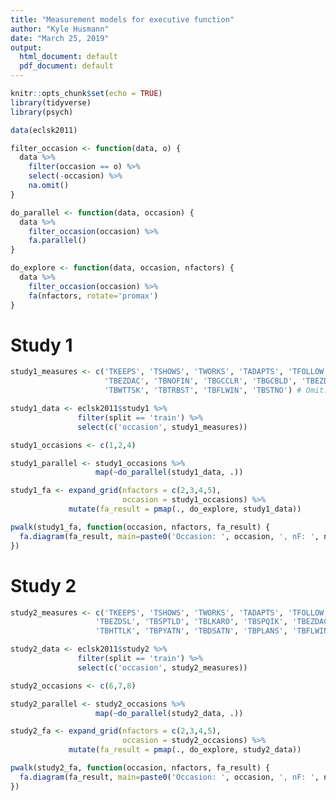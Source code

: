 ```yaml
---
title: "Measurement models for executive function"
author: "Kyle Husmann"
date: "March 25, 2019"
output:
  html_document: default
  pdf_document: default
---
```


```r
knitr::opts_chunk$set(echo = TRUE)
library(tidyverse)
library(psych)

data(eclsk2011)

filter_occasion <- function(data, o) {
  data %>%
    filter(occasion == o) %>%
    select(-occasion) %>%
    na.omit()
}

do_parallel <- function(data, occasion) {
  data %>%
    filter_occasion(occasion) %>%
    fa.parallel()
}

do_explore <- function(data, occasion, nfactors) {
  data %>%
    filter_occasion(occasion) %>%
    fa(nfactors, rotate='promax')
}
```

# Study 1

```r
study1_measures <- c('TKEEPS', 'TSHOWS', 'TWORKS', 'TADAPTS', 'TFOLLOW', 'TPERSIS', 'TATTEN',
                     'TBEZDAC', 'TBNOFIN', 'TBGCCLR', 'TBGCBLD', 'TBEZDSL', 'TBABSBK',
                     'TBWTTSK', 'TBTRBST', 'TBFLWIN', 'TBSTNO') # Omit: 'TBPLNAC', 'TBAPRRK'

study1_data <- eclsk2011$study1 %>%
               filter(split == 'train') %>%
               select(c('occasion', study1_measures))

study1_occasions <- c(1,2,4)
```

```r
study1_parallel <- study1_occasions %>%
                   map(~do_parallel(study1_data, .))
```

```r
study1_fa <- expand_grid(nfactors = c(2,3,4,5),
                         occasion = study1_occasions) %>%
             mutate(fa_result = pmap(., do_explore, study1_data))

pwalk(study1_fa, function(occasion, nfactors, fa_result) {
  fa.diagram(fa_result, main=paste0('Occasion: ', occasion, ', nF: ', nfactors), cut=0.2)
})
```

# Study 2

```r
study2_measures <- c('TKEEPS', 'TSHOWS', 'TWORKS', 'TADAPTS', 'TFOLLOW', 'TPERSIS', 'TATTEN',
                   'TBEZDSL', 'TBSPTLD', 'TBLKARO', 'TBSPQIK', 'TBEZDAC', 'TBEZWAT', 'TBHTATN',
                   'TBHTTLK', 'TBPYATN', 'TBDSATN', 'TBPLANS', 'TBFLWIN', 'TBHTSLW')

study2_data <- eclsk2011$study2 %>%
               filter(split == 'train') %>%
               select(c('occasion', study2_measures))

study2_occasions <- c(6,7,8)
```

```r
study2_parallel <- study2_occasions %>%
                   map(~do_parallel(study2_data, .))
```


```r
study2_fa <- expand_grid(nfactors = c(2,3,4,5),
                         occasion = study2_occasions) %>%
             mutate(fa_result = pmap(., do_explore, study2_data))

pwalk(study2_fa, function(occasion, nfactors, fa_result) {
  fa.diagram(fa_result, main=paste0('Occasion: ', occasion, ', nF: ', nfactors))
})
```